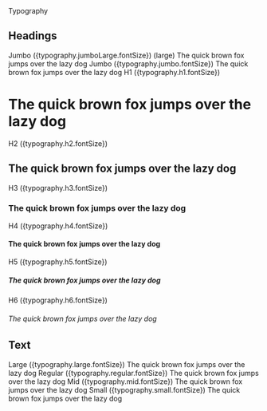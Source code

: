

<Meta title='Overview/Typography' />

<Unstyled>
  <Jumbo>Typography</Jumbo>

  <H2 color="primary">Headings</H2>

  <Spacer mb="xl" gap="md" direction="vertical">
    <Box>
      <Box mb="xs">
        <Paragraph>Jumbo ({typography.jumboLarge.fontSize})</Paragraph>
        <Paragraph size="mid" variant="gray">(large)</Paragraph>
      </Box>
      <Jumbo large mb={0}>The quick brown fox jumps over the lazy dog</Jumbo>
    </Box>
    <Box>
      <Box mb="xs">
        Jumbo ({typography.jumbo.fontSize})
      </Box>
      <Jumbo mb={0}>The quick brown fox jumps over the lazy dog</Jumbo>
    </Box>
    <Box>
      <Box mb="xs">
        H1 ({typography.h1.fontSize})
      </Box>
      <H1 mb={0}>The quick brown fox jumps over the lazy dog</H1>
    </Box>
    <Box>
      <Box mb="xs">
        H2 ({typography.h2.fontSize})
      </Box>
      <H2 mb={0}>The quick brown fox jumps over the lazy dog</H2>
    </Box>
    <Box>
      <Box mb="xs">
        H3 ({typography.h3.fontSize})
      </Box>
      <H3 mb={0}>The quick brown fox jumps over the lazy dog</H3>
    </Box>
    <Box>
      <Box mb="xs">
        H4 ({typography.h4.fontSize})
      </Box>
      <H4 mb={0}>The quick brown fox jumps over the lazy dog</H4>
    </Box>
    <Box>
      <Box mb="xs">
        H5 ({typography.h5.fontSize})
      </Box>
      <H5 mb={0}>The quick brown fox jumps over the lazy dog</H5>
    </Box>
    <Box>
      <Box mb="xs">
        H6 ({typography.h6.fontSize})
      </Box>
      <H6 mb={0}>The quick brown fox jumps over the lazy dog</H6>
    </Box>
  </Spacer>

  <H2 color="primary">Text</H2>

  <Spacer gap="md" direction="vertical">
    <Spacer>
      <Box width={128}>
        Large ({typography.large.fontSize})
      </Box>
      <Paragraph size="large">The quick brown fox jumps over the lazy dog</Paragraph>
    </Spacer>
    <Spacer>
      <Box width={128}>
        Regular ({typography.regular.fontSize})
      </Box>
      <Paragraph>The quick brown fox jumps over the lazy dog</Paragraph>
    </Spacer>
    <Spacer>
      <Box width={128}>
        Mid ({typography.mid.fontSize})
      </Box>
      <Paragraph size="mid">The quick brown fox jumps over the lazy dog</Paragraph>
    </Spacer>
    <Spacer>
      <Box width={128}>
        Small ({typography.small.fontSize})
      </Box>
      <Paragraph size="small">The quick brown fox jumps over the lazy dog</Paragraph>
    </Spacer>
  </Spacer>
</Unstyled>
